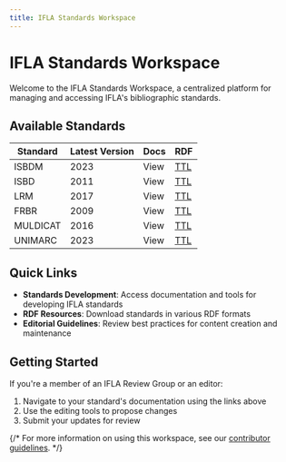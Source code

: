 ```yaml
---
title: IFLA Standards Workspace
---
```



# IFLA Standards Workspace

Welcome to the IFLA Standards Workspace, a centralized platform for managing and accessing IFLA's bibliographic standards.

## Available Standards

| Standard | Latest Version | Docs | RDF |
|----------|----------------|------|-----|
| ISBDM | 2023 | <SiteLink siteKey='ISBDM' path='/'>View</SiteLink> | [TTL](https://vocab.staging.ifla.org/isbdm/ttl/isbdm.ttl) |
| ISBD | 2011 | <SiteLink siteKey='isbd' path='/'>View</SiteLink> | [TTL](https://vocab.staging.ifla.org/isbd/ttl/isbd.ttl) |
| LRM | 2017 | <SiteLink siteKey='LRM' path='/'>View</SiteLink> | [TTL](https://vocab.staging.ifla.org/lrm/ttl/lrm.ttl) |
| FRBR | 2009 | <SiteLink siteKey='FRBR' path='/'>View</SiteLink> | [TTL](https://vocab.staging.ifla.org/FRBR/ttl/FRBR.ttl) |
| MULDICAT | 2016 | <SiteLink siteKey='muldicat' path='/'>View</SiteLink> | [TTL](https://vocab.staging.ifla.org/muldicat/ttl/muldicat.ttl) |
| UNIMARC | 2023 | <SiteLink siteKey='unimarc' path='/'>View</SiteLink> | [TTL](https://vocab.staging.ifla.org/unimarc/ttl/unimarc.ttl) |

## Quick Links

- **Standards Development**: Access documentation and tools for developing IFLA standards
- **RDF Resources**: Download standards in various RDF formats
- **Editorial Guidelines**: Review best practices for content creation and maintenance

## Getting Started

If you're a member of an IFLA Review Group or an editor:

1. Navigate to your standard's documentation using the links above
2. Use the editing tools to propose changes
3. Submit your updates for review

{/* For more information on using this workspace, see our [contributor guidelines](/contribute). */}

